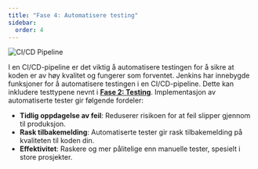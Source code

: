 ```yaml
---
title: "Fase 4: Automatisere testing"
sidebar:
  order: 4
---
```


![CI/CD Pipeline](../../../../assets/images/AutoTest.png)

I en CI/CD-pipeline er det viktig å automatisere testingen for å sikre at koden er av høy kvalitet og fungerer som forventet.
Jenkins har innebygde funksjoner for å automatisere testingen i en CI/CD-pipeline. Dette kan inkludere testtypene nevnt i **[Fase 2: Testing](../../ci/test)**. Implementasjon av automatiserte tester gir følgende fordeler:

- **Tidlig oppdagelse av feil**: Reduserer risikoen for at feil slipper gjennom til produksjon.
- **Rask tilbakemelding**: Automatiserte tester gir rask tilbakemelding på kvaliteten til koden din.
- **Effektivitet**: Raskere og mer pålitelige enn manuelle tester, spesielt i store prosjekter.


<SelectCorrect
  question="Hva er formålet med å automatisere testingen i en CI/CD-pipeline?"
  correct="For å sikre at koden er av høy kvalitet og fungerer som forventet."
  wrong1="For å teste koden i et realistisk miljø før den rulles ut til produksjon."
  wrong2="For å overvåke ytelsen og tilstanden til applikasjonen."
/>


<LikeThisPage />
